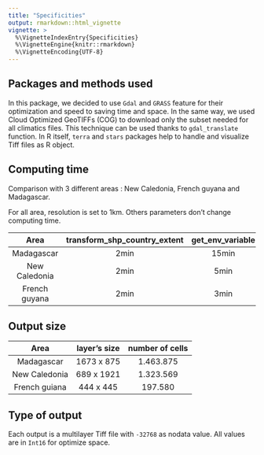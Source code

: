 ```yaml
---
title: "Specificities"
output: rmarkdown::html_vignette
vignette: >
  %\VignetteIndexEntry{Specificities}
  %\VignetteEngine{knitr::rmarkdown}
  %\VignetteEncoding{UTF-8}
---
```


## Packages and methods used

In this package, we decided to use `Gdal` and `GRASS` feature for their optimization and speed to saving time and space. 
In the same way, we used Cloud Optimized GeoTIFFs (COG) to download only the subset needed for all climatics files. This technique can be used thanks to `gdal_translate` function. 
In R itself, `terra` and `stars` packages help to handle and visualize Tiff files as R object.

## Computing time

Comparison with 3 different areas : New Caledonia, French guyana and Madagascar.

For all area, resolution is set to 1km. Others parameters don't change computing time.

| Area          | transform_shp_country_extent | get_env_variable | get_chelsa_current | merge_files | get_chelsa_future |
| :-----------: | :--------------------------: | :--------------: | :----------------: | :---------: | :---------------: |
| Madagascar    | 2min                         | 15min            | 34min              | 6min        | 1h15min           |
| New Caledonia | 2min                         | 5min             | 9min               | 8min        | 47min             |
| French guyana | 2min                         | 3min             | 6min               | 2min        | 25min             |

## Output size

| Area          | layer's size | number of cells |
| :-----------: | :----------: | :-------------: |
| Madagascar    | 1673 x 875   | 1.463.875       |
| New Caledonia | 689 x 1921   | 1.323.569       |
| French guiana | 444 x 445    | 197.580         |

## Type of output

Each output is a multilayer Tiff file with `-32768` as nodata value. All values are in `Int16` for optimize space.

